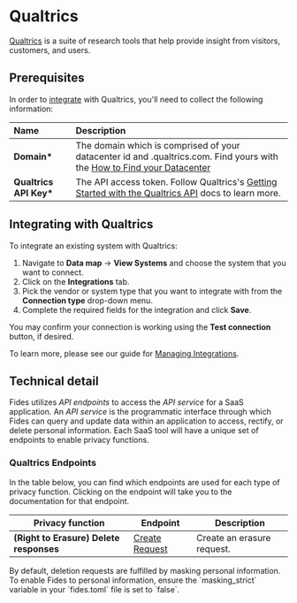 
# Qualtrics

[Qualtrics](https://www.qualtrics.com//) is a suite of research tools that help provide insight from visitors, customers, and users.

## Prerequisites

In order to [integrate](../) with Qualtrics, you'll need to collect the following information:

| Name                    | Description                                                                                                                                                                                     |
| :---------------------- | :---------------------------------------------------------------------------------------------------------------------------------------------------------------------------------------------- |
| **Domain\***            | The domain which is comprised of your datacenter id and .qualtrics.com. Find yours with the [How to Find your Datacenter](https://api.qualtrics.com/1aea264443797-base-url-and-datacenter-i-ds) |
| **Qualtrics API Key\*** | The API access token. Follow Qualtrics's [Getting Started with the Qualtrics API](https://www.qualtrics.com/support/integrations/api-integration/overview/) docs to learn more.                 |

## Integrating with Qualtrics

To integrate an existing system with Qualtrics:

1. Navigate to **Data map** → **View Systems** and choose the system that you want to connect.
2. Click on the **Integrations** tab.
3. Pick the vendor or system type that you want to integrate with from the **Connection type** drop-down menu.
4. Complete the required fields for the integration and click **Save**.

You may confirm your connection is working using the **Test connection** button, if desired.

To learn more, please see our guide for [Managing Integrations](/user-guides/integrations/manage-integrations).

## Technical detail

Fides utilizes _API endpoints_ to access the _API service_ for a SaaS application. An _API service_ is the programmatic interface through which Fides can query and update data within an application to access, rectify, or delete personal information. Each SaaS tool will have a unique set of endpoints to enable privacy functions.

### Qualtrics Endpoints

In the table below, you can find which endpoints are used for each type of privacy function. Clicking on the endpoint will take you to the documentation for that endpoint.

| Privacy function                        | Endpoint                                                                 | Description                |
| --------------------------------------- | ------------------------------------------------------------------------ | -------------------------- |
| **(Right to Erasure) Delete responses** | [Create Request](https://api.qualtrics.com/90a15f9bf47db-create-request) | Create an erasure request. |

<Callout type="info" emoji="">
By default, deletion requests are fulfilled by masking personal information. To enable Fides to personal information, ensure the `masking_strict` variable in your `fides.toml` file is set to `false`.
</Callout>